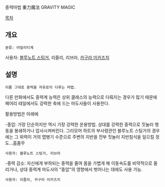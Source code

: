 중력마법
重力魔法
GRAVITY MAGIC


[[목차]]

== 개요 ==
 분류: 어빌리티계
사용자: [[블루노트 스팅거]], 리즐리, 리브라, [[카구라 미카즈치]]


== 설명 ==
 이름 그대로 중력을 자유로이 다루는 마법.

다른 만화에서도 중력계 능력은 상위 클래스의 능력으로 다뤄지는 경우가 많기 때문에 페어리 테일에서도 강력한 축에 드는 마도사들이 사용한다.

활용방법은 아래에

-중압: 가장 단순하지만 역시 가장 강력한 운용방법. 상대를 강력한 중력으로 짓눌러 행동을 봉쇄하거나 압사시켜버린다. 그리모어 하트의 부사령관인 블루노트 스팅거의 경우에는 그 위력이 거의 맵병기 수준으로 주변의 지반을 전부 짓눌러 지반침식을 일으킬 정도...흠좀무   
 사용자: 블루노트 스팅거, 리브라

-중력 감소: 자신에게 부하되는 중력을 줄여 몸을 가볍게 해 이동속도를 비약적으로 올리거나, 상대 중력계 마도사의 "중압"의 영향에서 벗어나는 데에도 사용 가능. 
 사용자: 리즐리, 카구라 미카즈치



 
